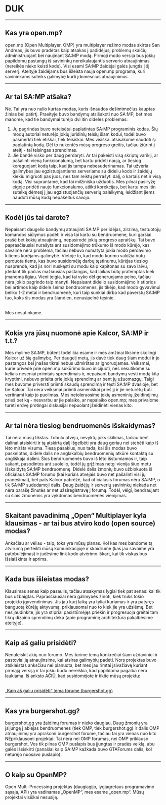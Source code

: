 <h1>DUK</h1>

<hr />
<h2>Kas yra open.mp?</h2>

open.mp (Open Multiplayer, OMP) yra multiplayer režimo modas skirtas San Andreas, jis buvo pradėtas kaip atsakas į padidėjusį problemų skaičių administruojant bei naujinant SA:MP modą. Pirmoji modo versija bus jokių papildomų pastangų iš savininkų nereikalaujantis serverio atnaujinimas (nereikės nieko keisti kode). Visi esami SA:MP žaidėjai galės jungtis į šį serverį. Ateityje žaidėjams bus išleista nauja open.mp programa, kuri savininkams suteiks galimybę kurti įdomesnius atnaujinimus.

<hr />
<h2>Ar tai SA:MP atšaka?</h2>

Ne. Tai yra nuo nulio kurtas modas, kuris išnaudos dešimtmečius kauptas žinias bei patirtį. Praeityje buvo bandymų atsišakoti nuo SA:MP, bet mes manome, kad tie bandymai turėjo dvi itin dideles problemas:

<ol>
    <li>
    Jų pagrindas buvo neteisėtai paplatintas SA:MP programinis kodas. Šių modų autoriai neturėjo
    jokių juridinių teisių šiam kodui, todėl buvo pasmerkti tiek etiškai, tiek teisiškai. Mes
    visiškai atsisakome naudoti šį paplatintą kodą. Dėl to nukentės mūsų progreso greitis,
    tačiau žiūrint į ateitį - tai teisingas sprendimas.
    </li>
    <li>
    Jie bandė visko per daug perdaryti. Ar tai pakeisti visą skriptų variklį, ar pašalinti vieną
    funkcionalumą, bet kartu pridėti naują, ar tiesiog koreguojant kodą taip, kad jis tampa
    nebesuderinamas. Tai užveria galimybes jau egzistuojantiems serveriams su dideliu kodo ir
    žaidėjų kiekiu migruoti pas juos, nes tam reiktų perrašyti dalį, o kartais net ir visą kodą.
    Visi suprantame, kad tai milžiniška užduotis. Mes pilnai pasiryžę eigoje pridėti naujo
    funkcionalumo, atlikti korekcijas, bet kartu mes itin sutelkę dėmesį į jau egzistuojančių
    serverių palaikymą, leidžiant jiems naudoti mūsų kodą nepakeitus savojo.
    </li>
</ol>
<hr />
<h2>Kodėl jūs tai darote?</h2>

Nepaisant daugelio bandymų atnaujinti SA:MP per idėjas, zirzimą, testuotojų komandos siūlymus padėti ir visa tai kartu su bendruomene, kuri garsiai prašė bet kokių atnaujinimų, nepasirodė jokių progreso apraiškų. Tai buvo paprasčiausiai nurašyta ant susidomėjimo trūkumo iš modo kūrėjo, kas savaime nėra problema, tačiau nebuvo numatyta jokia modo perdavimo kitiems kūrėjams galimybė. Vietoje to, kad modo kūrimo valdžia būtų perduota tiems, kas buvo susidomėję darbų tęstinumu, kūrėjas tiesiog nusprendė, kad jis nori nuskęsti su modu kaip kapitonas su savo laivu, įdedant tik pačias mažiausias pastangas, kad laikas būtų pratemptas kiek įmanoma ilgiau. Vieni teigia, kad tai vyko dėl generuojamo pelno, tačiau nėra jokio pagrindo taip manyti. Nepaisant didelio susidomėjimo ir stiprios bei artimos kaip didelė šeima bendruomenės, jis tikėjo, kad modo gyvavimui beliko 1-2 metai ir bendruomenė, kuri taip sunkiai dirbo kad paverstų SA:MP tuo, koks šis modas yra šiandien, nenusipelnė tęsinio.

<br />
Mes nesutinkame.
<hr />
<h2>Kokia yra jūsų nuomonė apie Kalcor, SA:MP ir t.t.?</h2>

Mes mylime SA:MP, būtent todėl čia esame ir mes amžinai liksime skolingi Kalcor už šią galimybę. Per daugelį metų, jis davė tiek daug šiam modui ir jo pastangos bei įnašas tikrai nebus užmirštas ar ignoruojamas. Veiksmai, kurie privedė prie open.mp sukūrimo buvo inicijuoti, nes nesutikome su keliais neseniai priimtais sprendimais ir, nepaisant bandymų vesti modą kita kryptimi, nebuvo prieita prie jokių sprendimų ar bent jų užuomazgų. Taigi mes buvome priversti priimti skaudų sprendimą ir tęsti SA:MP dvasioje, bet be Kalcor. Tai nėra veiksmai priimti asmeniškai prieš jį ir jie neturėtų būti vertinami kaip jo puolimas. Mes netoleruosime jokių asmeninių įžeidinėjimų prieš bet ką - nesvarbu ar jie palaiko, ar nepalaiko open.mp; mes privalome turėti erdvę protingai diskusijai nepuolant įžeidinėti vienas kito.

<hr />
<h2>Ar tai nėra tiesiog bendruomenės išskaidymas?</h2>

Tai nėra mūsų tikslas. Tobulu atveju, nevyktų joks skilimas, tačiau bent dalinai atsiskirti ir tą atskirtą dalį išgelbėti yra daug geriau nei stebėti kaip iš lėto miršta visuma. Tiesą pasakius, nuo tada, kai šis modas buvo paskelbtas, didelė dalis ne anglakalbių bendruomenių atkūrė kontaktą su angliškaja dalimi. Šios bendruomenės buvo iš lėto išstumiamos ir, taip sakant, pasodintos ant suolelio, todėl jų grįžimas netgi vienija šiuo metu išskaidytą SA:MP bendruomenę. Didelė dalis žmonių buvo užblokuota iš oficialaus SA:MP forumo (kai kuriais atvejais buvo net pašalinti visi jų pranešimai), bet pats Kalcor pabrėžė, kad oficialusis forumas nėra SA:MP, o tik SA:MP sudedamoji dalis. Daug žaidėjų ir serverių savininkų niekada net nėra parašę žinutės ar net užsiregistravę į forumą. Todėl, vėlgi, bendraujant su šiais žmonėmis yra vykdomas bendruomenės vienijimas.

<hr />
<h2>
Skaitant pavadinimą „Open“ Multiplayer kyla klausimas - ar tai bus atviro kodo (open source) modas?
</h2>

Anksčiau ar vėliau - taip, toks yra mūsų planas. Kol kas mes bandome tą atvirumą perteikti mūsų komunikacijoje ir skaidrume (kas jau savaime yra patobulėjimas) ir judėsime link kodo atvėrimo iškart, kai tik viskas bus išsiaiškinta ir aprims.

<hr />
<h2>Kada bus išleistas modas?</h2>

Klausimas senas kaip pasaulis, tačiau atsakymas lygiai tiek pat senas: kai tik bus užbaigtas. Paprasčiausiai nėra galimybės žinoti, kiek truks tokio projekto įgyvendinimas. Jis jau kurį laiką yra tyliai kuriamas ir yra patyręs banguotą kūrėjų aktyvumą, priklausomai nuo to kiek jie yra užsiėmę. Bet nesijaudinkite, jis yra stipriai pasistūmėjęs priekin ir progresuoja greitai tam tikrų dizaino sprendimų dėka (apie programinę architektūra pakalbėsime ateityje).

<hr />
<h2>Kaip aš galiu prisidėti?</h2>

Nenuleiskit akių nuo forumo. Mes turime temą konkrečiai šiam uždaviniui ir pastoviai ją atnaujinsime, kai atsiras galimybių padėti. Nors projektas buvo atskleistas anksčiau nei planuota, bet mes jau rimtai įsivažiavę kuriant pirmąją versiją ir tai jokiu būdu nereiškia, kad papildoma pagalba nėra laukiama. Iš anksto AČIŪ, kad susidomėjote ir tikite mūsų projektu:

<br />
<a href="https://www.burgershot.gg/showthread.php?tid=99">
    <u>„Kaip aš galiu prisidėti“ tema forume (burgershot.gg)</u>
</a>
<hr />
<h2>Kas yra burgershot.gg?</h2>

burgershot.gg yra žaidimų forumas ir nieko daugiau. Daug žmonių yra įsijungę į abiejas bendruomenes (tiek OMP, tiek burgershot.gg) ir dalis OMP atnaujinimų yra aprašomi burgershot forume, tačiau tai yra vienas nuo kito NEpriklausomi projektai. Tai nėra nei OMP forumas, nei OMP priklauso burgershot. Vos tik pilnas OMP puslapis bus įjungtas ir pradės veiklą, abu galės išsiskirti (panašiai kaip SA:MP kažkada buvo GTAForums dalis, kol neturėjo nuosavo puslapio).

<hr />
<h2>O kaip su OpenMP?</h2>

Open Multi-Processing projektas (daugiagijo, lygiagretaus programavimo sąsaja, API) yra vadinamas „OpenMP“, mes esame „open.mp“. Mūsų projektai visiškai nesusiję.
